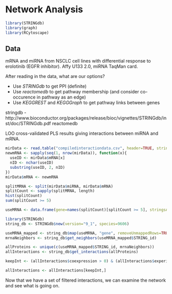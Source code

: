 # Network Analysis

```r
library(STRINGdb)
library(graph)
library(RCytoscape)
```


## Data

mRNA and miRNA from NSCLC cell lines with differential response to erolotinib (EGFR inhibitor). Affy U133 2.0, miRNA TaqMan card.

After reading in the data, what are our options?

* Use *STRINGdb* to get PPI (definite)
* Use *reactomedb* to get pathway membership (and consider co-occurence in pathway as an edge)
* Use *KEGGREST* and *KEGGGraph* to get pathway links between genes

stringdb - http://www.bioconductor.org/packages/release/bioc/vignettes/STRINGdb/inst/doc/STRINGdb.pdf
reactomedb

LOO cross-validated PLS results giving interactions between miRNA and mRNA.

```r
mirData <- read.table("compiledinteractiondata.csv", header=TRUE, stringsAsFactors=FALSE, sep=",")
newmRNA <- sapply(seq(1, nrow(mirData)), function(x){
  useID <- mirData$mRNA[x]
  nID <- nchar(useID)
  substring(useID, 2, nID)
})
mirData$mRNA <- newmRNA
```

```r
splitMRNA <- split(mirData$miRNA, mirData$mRNA)
splitCount <- sapply(splitMRNA, length)
hist(splitCount)
sum(splitCount >= 5)

useMRNA <- data.frame(gene=names(splitCount)[splitCount >= 5], stringsAsFactors=FALSE)
```


```r
library(STRINGdb)
string_db <- STRINGdb$new(version="9_1", species=9606)
```

```r
useMRNA_mapped <- string_db$map(useMRNA, "gene", removeUnmappedRows=TRUE)
mrnaNeighbors <- string_db$get_neighbors(useMRNA_mapped$STRING_id)

allProteins <- unique(c(useMRNA_mapped$STRING_id, mrnaNeighbors))
allInteractions <- string_db$get_interactions(allProteins)

keepInt <- (allInteractions$coexpression > 0) & (allInteractions$experimental > 0)

allInteractions <- allInteractions[keepInt,]
```

Now that we have a set of filtered interactions, we can examine the network and see what is going on.

```r

```

